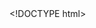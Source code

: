 <!DOCTYPE html>
<html lang="en">
<head>
  <meta charset="UTF-8">
  <meta name="viewport" content="width=device-width, initial-scale=1.0">
  <title>Radar Chart</title>
  <script src="https://cdn.jsdelivr.net/npm/chart.js"></script>
</head>
<body>
  <canvas id="radarChart"></canvas>

  <script>
    // Radar chart data
    var data = {
      labels: [0, 5, 10, 15, 20, 25, 30, 35, 40, 45, 50, 55, 60, 65, 70, 75, 80, 85, 90, 95, 100, 105, 110, 115, 120, 125, 130, 135, 140, 145, 150, 155, 160, 165, 170, 175, 180, 185, 190, 195, 200, 205, 210, 215, 220, 225, 230, 235, 240, 245, 250, 255, 260, 265, 270, 275, 280, 285, 290, 295, 300, 305, 310, 315, 320, 325, 330, 335, 340, 345, 350, 355], // Labels for West, North, East, South
      datasets: [{
        label: 'Real Azimuthal Values',
        data: Array.from({ length: 72 }, () => 0), // Initialize with zeros
        backgroundColor: 'rgba(54, 162, 235, 0.2)',
        borderColor: 'rgba(54, 162, 235, 1)',
        borderWidth: 3
      },{
        label: 'Predicted Azimuthal Values',
        data: Array.from({ length: 72 }, () => 0), // Initialize with zeros
        backgroundColor: 'rgba(255, 99, 132, 0.2)',
        borderColor: 'rgba(255, 99, 132, 1)',
        borderWidth: 3
      }]
    };

    // Radar chart options
    var options = {
      scale: {
        ticks: {
          beginAtZero: true,
          min: 0,
          max: 360, // Change max value to 360 for full circle
          stepSize: 1 // Adjust step size as needed
        },
        pointLabels: {
          fontSize: 18
        },
        angleLines: {
          display: false
        }
      },
      legend: {
        display: true
      }
    };

    // Get the context of the canvas element
    var ctx = document.getElementById('radarChart').getContext('2d');

    // Create the radar chart
    var radarChart = new Chart(ctx, {
      type: 'radar',
      data: data,
      options: options
    });

    // Array of values to randomly select from
    var real_values = [
    105, 285, 255, 155, 100, 246, 25, 320, 30, 70, 210, 245, 328, 204, 190, 300, 55, 70, 5, 294, 240, 310, 355, 125,
    350, 103, 330, 15, 20, 175, 80, 235, 300, 25, 200, 80, 354, 300, 231, 125, 251, 264, 156, 45, 40, 155, 354, 72,
    145, 340, 335, 342, 6, 345, 250, 40, 200, 150, 222, 290, 51, 248, 170, 135, 109, 95, 150, 289, 222, 90, 180, 10,
    138, 180, 248, 345, 285, 193, 180, 114, 345, 70, 156, 126, 199, 255, 336, 90, 185, 0, 347, 257, 105, 55, 240,
    200, 250, 20, 200, 24, 30, 200, 296, 115, 0, 324, 310, 350, 342, 126, 348, 345, 54, 10, 245, 335, 325, 340, 150,
    185, 88, 70, 215, 110, 32, 250, 0, 335, 150, 270, 219, 282, 290, 84, 276, 295, 150, 215, 290, 13, 290, 220, 90,
    206, 265, 13, 90, 195, 100, 116, 210, 95, 50, 51, 65, 75, 251, 225, 19, 165, 180, 290, 300, 40, 145, 150, 30,
    155, 355, 105, 154, 330, 320, 20, 305, 245, 180, 115, 235, 328, 135, 190, 175, 244, 65, 200, 275, 200, 60, 244,
    345, 90, 95, 240, 132, 350, 96, 115, 60, 255, 150, 66, 260, 265, 5, 330, 132, 255, 330, 70, 240, 5, 190, 0, 165,
    190, 335, 122, 300, 80, 220, 235, 175, 30, 85, 312, 155, 0, 325, 18, 129, 60, 300, 15, 265, 205, 10, 90, 225, 80,
    180, 282, 42, 115, 225, 185, 304, 80, 95, 60, 175, 180, 315, 285, 20, 135, 302, 51, 315, 165, 90, 10, 96, 65,
    330, 315, 355, 325, 340, 250, 162, 195, 270, 122, 35, 185, 336, 40, 75, 112, 270, 95, 58, 30, 280, 294, 190, 5,
    80, 100, 140, 206, 35, 155, 90, 35, 165, 210, 16, 13, 310, 220, 205, 354, 255, 335, 140, 100, 240, 180, 105, 25,
    270, 219, 32, 344, 18, 300, 210, 115, 45, 138, 345, 193, 300, 295, 205, 135, 222, 180, 6, 305, 345, 110, 280, 0,
    350, 192, 210, 355, 54, 170, 40, 130, 321, 135, 324, 285, 148, 295, 130, 240, 175, 10, 45, 80, 108, 129, 345, 40,
    244, 200, 174, 36, 210, 71, 160, 150, 219, 174, 270, 105, 355, 252, 144, 330, 25, 145, 80, 315, 245, 110, 200,
    280, 168, 190, 342, 264, 25, 220, 90, 320, 347, 320, 100, 320, 345, 258, 186, 65, 321, 125, 125, 340, 210, 270,
    66, 220, 96, 276, 272, 165, 264, 300, 240, 175, 72, 130, 282, 185, 126, 6, 270, 235, 30, 26, 354, 140, 116, 224,
    240, 212, 336, 130, 20, 115, 220, 264, 39, 250, 55, 140, 240, 70, 155, 290, 234, 321, 200, 240, 230, 216, 186,
    199, 260, 295, 30, 219, 193, 95, 352, 231, 270, 0, 170, 50, 225, 20, 324, 296, 160, 70, 70, 0, 334, 140, 112,
    200, 330, 145, 10, 264, 186, 300, 300, 170, 300, 240, 180, 105, 275, 109, 250, 155, 80, 176, 340, 180, 295, 130,
    78, 5, 256, 300, 0, 228, 39, 315, 198, 295, 225, 60, 135, 55, 276, 135, 110, 230, 170, 78, 328, 45, 345, 238,
    245, 325, 290, 36, 71, 125, 148, 25, 345];

    var predicted_values = [
    105, 285, 255, 155, 100, 246, 25, 320, 30, 65, 210, 245, 328, 204, 190, 300, 55, 65, 5, 294, 240, 310, 355, 125,
    350, 103, 330, 15, 20, 175, 80, 235, 300, 25, 200, 80, 354, 300, 231, 125, 251, 264, 156, 45, 40, 155, 354, 72,
    145, 340, 335, 342, 6, 345, 250, 40, 200, 150, 222, 290, 51, 248, 170, 135, 109, 95, 150, 289, 222, 90, 180, 10,
    138, 180, 248, 345, 285, 193, 180, 114, 345, 70, 156, 126, 199, 255, 336, 90, 185, 0, 347, 257, 105, 55, 240,
    200, 250, 20, 200, 24, 30, 200, 296, 115, 0, 324, 310, 350, 342, 126, 348, 345, 45, 10, 245, 335, 325, 340, 150,
    185, 88, 65, 215, 110, 32, 250, 0, 335, 150, 270, 219, 282, 290, 84, 276, 295, 150, 215, 290, 13, 290, 220, 90,
    206, 265, 13, 90, 195, 100, 116, 210, 95, 50, 51, 65, 75, 251, 225, 19, 165, 180, 290, 300, 40, 145, 150, 30,
    155, 355, 105, 154, 330, 320, 20, 305, 245, 180, 115, 235, 328, 135, 190, 175, 244, 65, 200, 275, 200, 60, 244,
    345, 90, 95, 240, 132, 350, 96, 115, 60, 255, 150, 66, 260, 265, 5, 330, 132, 255, 330, 70, 240, 5, 190, 0, 165,
    190, 335, 122, 300, 80, 220, 235, 175, 30, 85, 312, 155, 0, 325, 18, 129, 60, 300, 15, 265, 205, 10, 90, 225, 80,
    180, 282, 42, 115, 225, 185, 304, 80, 95, 60, 175, 180, 315, 285, 20, 135, 302, 51, 315, 165, 90, 10, 96, 65,
    330, 315, 355, 325, 340, 250, 162, 195, 270, 122, 35, 185, 336, 40, 75, 112, 270, 95, 58, 30, 280, 294, 190, 5,
    80, 100, 140, 206, 35, 155, 90, 35, 165, 210, 16, 13, 310, 220, 205, 354, 255, 335, 140, 100, 240, 180, 105, 25,
    270, 219, 32, 344, 18, 300, 210, 115, 45, 138, 345, 193, 300, 295, 205, 135, 222, 180, 6, 305, 345, 110, 280, 0,
    350, 192, 210, 355, 45, 170, 40, 130, 321, 135, 324, 285, 148, 295, 130, 240, 175, 10, 45, 80, 108, 129, 345, 40,
    244, 200, 174, 36, 210, 71, 160, 150, 219, 174, 270, 105, 355, 252, 144, 330, 25, 145, 80, 315, 245, 110, 200,
    280, 168, 190, 342, 264, 25, 220, 90, 320, 347, 320, 100, 320, 345, 258, 186, 65, 321, 125, 125, 340, 210, 270,
    66, 220, 96, 276, 272, 165, 264, 300, 240, 175, 72, 130, 282, 185, 126, 6, 270, 235, 30, 26, 354, 140, 116, 224,
    240, 212, 336, 130, 20, 115, 220, 264, 39, 250, 55, 140, 240, 70, 155, 290, 234, 321, 200, 240, 230, 216, 186,
    199, 260, 295, 30, 219, 193, 95, 352, 231, 270, 0, 170, 50, 225, 20, 324, 296, 160, 70, 70, 0, 334, 140, 112,
    200, 330, 145, 10, 264, 186, 300, 300, 170, 300, 240, 180, 105, 275, 109, 250, 155, 80, 176, 340, 180, 295, 130,
    78, 5, 256, 300, 0, 228, 39, 315, 198, 295, 225, 60, 135, 55, 276, 135, 110, 230, 170, 78, 328, 45, 345, 238,
    245, 325, 290, 36, 71, 125, 148, 25, 345];

    // Function to show data points on the radar chart
    function showDataPoint() {
      // Check if there are still elements in the array
      if (real_values.length > 0 || real_values.length > 0) {
        // Get a random index within the range of the values array
        var randomIndex = Math.floor(Math.random() * real_values.length);
        
        // Get the value at the random index
        var valueR = real_values[randomIndex];
        var valueP = predicted_values[randomIndex];

        // Remove the selected value from the array
        real_values.splice(randomIndex, 1);
        predicted_values.splice(randomIndex, 1);

        // Find the index of the label corresponding to the angle value
        var indexR = data.labels.indexOf(valueR);
        var indexP = data.labels.indexOf(valueP);

        // Add data point to the correct position in the datasets
        radarChart.data.datasets[0].data[indexR] += 1; // Real Azimuthal Values
        radarChart.data.datasets[1].data[indexP] += 1; // Predicted Azimuthal Values
        radarChart.update();
      } else {
        // If the array is empty, stop the interval
        clearInterval(interval);
      }
    }

    // Call showDataPoint every second
    var interval = setInterval(function() {
      showDataPoint();
    }, 100); // Adjust interval (in milliseconds) as needed


    
  </script>
</body>
</html>
